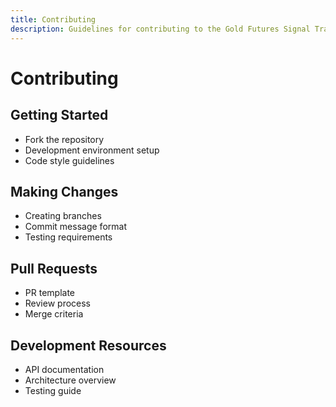 ```yaml
---
title: Contributing
description: Guidelines for contributing to the Gold Futures Signal Trading Generator project
---
```


# Contributing

## Getting Started
- Fork the repository
- Development environment setup
- Code style guidelines

## Making Changes
- Creating branches
- Commit message format
- Testing requirements

## Pull Requests
- PR template
- Review process
- Merge criteria

## Development Resources
- API documentation
- Architecture overview
- Testing guide

